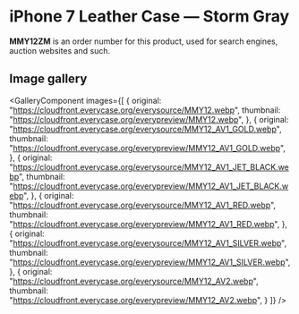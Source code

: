 
# iPhone 7 Leather Case — Storm Gray

<Callout type='info' emoji='👉🏻'>**MMY12ZM** is an order number for this product, used for search engines, auction websites and such.</Callout>

## Image gallery

<GalleryComponent
    images={[
      {
        original: "https://cloudfront.everycase.org/everysource/MMY12.webp",
        thumbnail: "https://cloudfront.everycase.org/everypreview/MMY12.webp",
      },
      {
        original: "https://cloudfront.everycase.org/everysource/MMY12_AV1_GOLD.webp",
        thumbnail: "https://cloudfront.everycase.org/everypreview/MMY12_AV1_GOLD.webp",
      },
      {
        original: "https://cloudfront.everycase.org/everysource/MMY12_AV1_JET_BLACK.webp",
        thumbnail: "https://cloudfront.everycase.org/everypreview/MMY12_AV1_JET_BLACK.webp",
      },
      {
        original: "https://cloudfront.everycase.org/everysource/MMY12_AV1_RED.webp",
        thumbnail: "https://cloudfront.everycase.org/everypreview/MMY12_AV1_RED.webp",
      },
      {
        original: "https://cloudfront.everycase.org/everysource/MMY12_AV1_SILVER.webp",
        thumbnail: "https://cloudfront.everycase.org/everypreview/MMY12_AV1_SILVER.webp",
      },
      {
        original: "https://cloudfront.everycase.org/everysource/MMY12_AV2.webp",
        thumbnail: "https://cloudfront.everycase.org/everypreview/MMY12_AV2.webp",
      }
    ]}
  />
